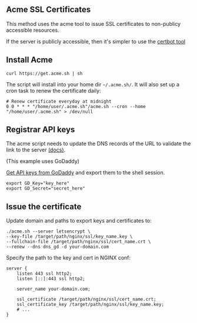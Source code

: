 ## Acme SSL Certificates

This method uses the acme tool to issue SSL certificates to non-publicy accessible resources.

If the server is publicly accessible, then it's simpler to use the [certbot tool](https://certbot.eff.org/)

## Install Acme

```shell filename="get_acme.sh" copy
curl https://get.acme.sh | sh
```

The script will install into your home dir `~/.acme.sh/`.  It will also set up a cron task to renew the certificate daily:
```shell filename="crontab" copy
# Renew certificate everyday at midnight
0 0 * * * "/home/user/.acme.sh"/acme.sh --cron --home "/home/user/.acme.sh" > /dev/null
```

## Registrar API keys

The acme script needs to update the DNS records of the URL to validate the link to the server
[(docs)](https://github.com/acmesh-official/acme.sh/wiki/dnsapi).

(This example uses GoDaddy)

[Get API keys from GoDaddy](https://developer.godaddy.com/keys/) and export them to the shell session.

```shell script
export GD_Key="key_here"
export GD_Secret="secret_here"
```

## Issue the certificate

Update domain and paths to export keys and certificates to:
```shell filename="issue.sh" copy
./acme.sh --server letsencrypt \
--key-file /target/path/nginx/ssl/key_name.key \
--fullchain-file /target/path/nginx/ssl/cert_name.crt \
--renew --dns dns_gd -d your-domain.com
```

Specify the path to the key and cert in NGINX conf:
```nginx filename="proxy.nginx"
server {
    listen 443 ssl http2;
    listen [::]:443 ssl http2;

    server_name your-domain.com;

    ssl_certificate /target/path/nginx/ssl/cert_name.crt;
    ssl_certificate_key /target/path/nginx/ssl/key_name.key;
    # ...
}
```
